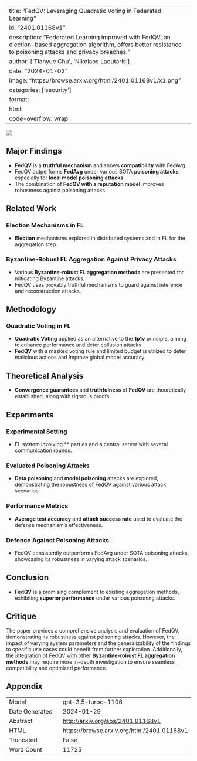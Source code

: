 
---
title: "FedQV: Leveraging Quadratic Voting in Federated Learning"
id: "2401.01168v1"
description: "Federated Learning improved with FedQV, an election-based aggregation algorithm, offers better resistance to poisoning attacks and privacy breaches."
author: ['Tianyue Chu', 'Nikolaos Laoutaris']
date: "2024-01-02"
image: "https://browse.arxiv.org/html/2401.01168v1/x1.png"
categories: ['security']
format:
  html:
    code-overflow: wrap
---

![](https://browse.arxiv.org/html/2401.01168v1/x1.png)

## Major Findings

- **FedQV** is a **truthful mechanism** and shows **compatibility** with FedAvg.
- FedQV outperforms **FedAvg** under various SOTA **poisoning attacks**, especially for **local model poisoning attacks**.
- The combination of **FedQV with a reputation model** improves robustness against poisoning attacks.

## Related Work

### Election Mechanisms in FL

- **Election** mechanisms explored in distributed systems and in FL for the aggregation step.

### Byzantine-Robust FL Aggregation Against Privacy Attacks

- Various **Byzantine-robust FL aggregation methods** are presented for mitigating Byzantine attacks.
- FedQV uses provably truthful mechanisms to guard against inference and reconstruction attacks.

## Methodology

### Quadratic Voting in FL

- **Quadratic Voting** applied as an alternative to the **1p1v** principle, aiming to enhance performance and deter collusion attacks.
- **FedQV** with a masked voting rule and limited budget is utilized to deter malicious actions and improve global model accuracy.

## Theoretical Analysis

- **Convergence guarantees** and **truthfulness** of **FedQV** are theoretically established, along with rigorous proofs.

## Experiments

### Experimental Setting

- FL system involving ** parties and a central server with several communication rounds.

### Evaluated Poisoning Attacks

- **Data poisoning** and **model poisoning** attacks are explored, demonstrating the robustness of FedQV against various attack scenarios.

### Performance Metrics

- **Average test accuracy** and **attack success rate** used to evaluate the defense mechanism's effectiveness.

### Defence Against Poisoning Attacks

- FedQV consistently outperforms FedAvg under SOTA poisoning attacks, showcasing its robustness in varying attack scenarios.

## Conclusion

- **FedQV** is a promising complement to existing aggregation methods, exhibiting **superior performance** under various poisoning attacks.

## Critique

The paper provides a comprehensive analysis and evaluation of FedQV, demonstrating its robustness against poisoning attacks. However, the impact of varying system parameters and the generalizability of the findings to specific use cases could benefit from further exploration. Additionally, the integration of FedQV with other **Byzantine-robust FL aggregation methods** may require more in-depth investigation to ensure seamless compatibility and optimized performance.

## Appendix

|          |          |
|----------|----------|
| Model     | gpt-3.5-turbo-1106       |
| Date Generated     | 2024-01-29       |
| Abstract | [http://arxiv.org/abs/2401.01168v1](http://arxiv.org/abs/2401.01168v1)        |
| HTML     | [https://browse.arxiv.org/html/2401.01168v1](https://browse.arxiv.org/html/2401.01168v1)       |
| Truncated       | False       |
| Word Count       | 11725       |